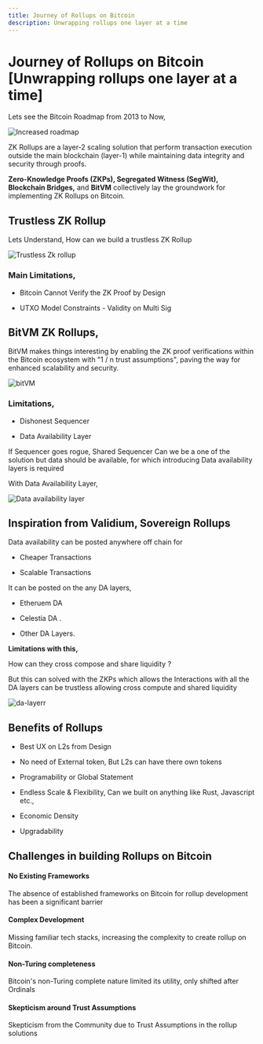 ```yaml
---
title: Journey of Rollups on Bitcoin
description: Unwrapping rollups one layer at a time
---
```


# Journey of Rollups on Bitcoin [Unwrapping rollups one layer at a time]

Lets see the Bitcoin Roadmap from 2013 to Now,

<img src="/assets/roadmap.png" alt="Increased roadmap" />

ZK Rollups are a layer-2 scaling solution that perform transaction execution outside the main blockchain (layer-1) while maintaining data integrity and security through proofs.

**Zero-Knowledge Proofs (ZKPs), Segregated Witness (SegWit), Blockchain Bridges,** and **BitVM** collectively lay the groundwork for implementing ZK Rollups on Bitcoin.

## Trustless ZK Rollup

Lets Understand, How can we build a trustless ZK Rollup

<img src="/assets/trustless-zk.png" alt="Trustless Zk rollup" />

### Main Limitations,

- Bitcoin Cannot Verify the ZK Proof by Design

- UTXO Model Constraints - Validity on Multi Sig

## BitVM ZK Rollups,

BitVM makes things interesting by enabling the ZK proof verifications within the Bitcoin ecosystem with "1 / n trust assumptions", paving the way for enhanced scalability and security.

<img src="/assets/bitvm.png" alt="bitVM" />

### Limitations,

- Dishonest Sequencer

- Data Availability Layer

If Sequencer goes rogue, Shared Sequencer Can we be a one of the solution but data should be available, for which introducing Data availability layers is required

With Data Availability Layer,

<img src="/assets/data-availabilty.png" alt="Data availability layer" />

## Inspiration from Validium, Sovereign Rollups

Data availability can be posted anywhere off chain for

- Cheaper Transactions

- Scalable Transactions

It can be posted on the any DA layers,

- Etheruem DA

- Celestia DA .

- Other DA Layers.

**Limitations with this,**

How can they cross compose and share liquidity ?

But this can solved with the ZKPs which allows the Interactions with all the DA layers can be trustless allowing cross compute and shared liquidity

<img src="/assets/da-layer.png" alt="da-layerr" />

## Benefits of Rollups

- Best UX on L2s from Design

- No need of External token, But L2s can have there own tokens

- Programability or Global Statement

- Endless Scale & Flexibility, Can we built on anything like Rust, Javascript etc.,

- Economic Density

- Upgradability

## Challenges in building Rollups on Bitcoin

#### No Existing Frameworks

The absence of established frameworks on Bitcoin for rollup development has been a significant barrier

#### Complex Development

Missing familiar tech stacks, increasing the complexity to create rollup on Bitcoin.

#### Non-Turing completeness

Bitcoin's non-Turing complete nature limited its utility, only shifted after Ordinals

#### Skepticism around Trust Assumptions

Skepticism from the Community due to Trust Assumptions in the rollup solutions
